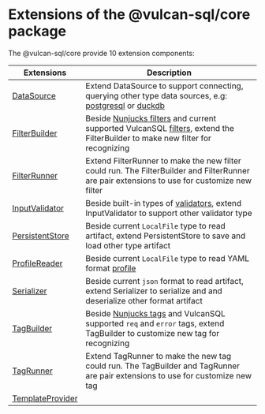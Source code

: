 # Extensions of the @vulcan-sql/core package

The @vulcan-sql/core provide 10 extension components:

| Extensions                                              | Description                                                                                                                                                                                                                              |
| ------------------------------------------------------- | ---------------------------------------------------------------------------------------------------------------------------------------------------------------------------------------------------------------------------------------- |
| [DataSource](./vulcan-sql-core/data-source)             | Extend DataSource to support connecting, querying other type data sources, e.g: [postgresql](../connectors/postgresql) or [duckdb](../connectors/duckdb)                                                                                 |
| [FilterBuilder](./vulcan-sql-core/filter-builder)       | Beside [Nunjucks filters](https://mozilla.github.io/nunjucks/templating.html#builtin-filters) and current supported VulcanSQL [filters](../api-building/sql-syntax#filters), extend the FilterBuilder to make new filter for recognizing |
| [FilterRunner](./vulcan-sql-core/filter-runner)         | Extend FilterRunner to make the new filter could run. The FilterBuilder and FilterRunner are pair extensions to use for customize new filter                                                                                             |
| [InputValidator](./vulcan-sql-core/input-validator)     | Beside built-in types of [validators](../api-building/api-validation), extend InputValidator to support other validator type                                                                                                             |
| [PersistentStore](./vulcan-sql-core/persistent-store)   | Beside current `LocalFile` type to read artifact, extend PersistentStore to save and load other type artifact                                                                                                                            |
| [ProfileReader](./vulcan-sql-core/profile-reader)       | Beside current `LocalFile` type to read YAML format [profile](../api-building/configuration/data-source-profile)                                                                                                                         |
| [Serializer](./vulcan-sql-core/serializer)              | Beside current `json` format to read artifact, extend Serializer to serialize and and deserialize other format artifact                                                                                                                  |
| [TagBuilder](./vulcan-sql-core/tag-builder)             | Beside [Nunjucks tags](https://mozilla.github.io/nunjucks/templating.html#tags) and VulcanSQL supported `req` and `error` tags, extend TagBuilder to customize new tag for recognizing                                                   |
| [TagRunner](./vulcan-sql-core/tag-runner)               | Extend TagRunner to make the new tag could run. The TagBuilder and TagRunner are pair extensions to use for customize new tag                                                                                                            |
| [TemplateProvider](./vulcan-sql-core/template-provider) |                                                                                                                                                                                                                                          |
